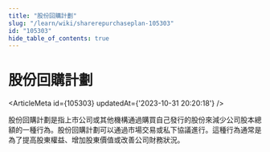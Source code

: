 ```yaml
---
title: "股份回購計劃"
slug: "/learn/wiki/sharerepurchaseplan-105303"
id: "105303"
hide_table_of_contents: true
---
```



# 股份回購計劃

<ArticleMeta id={105303} updatedAt={'2023-10-31 20:20:18'} />
<div className='border-solid border-b border-t-0 my-4 border-[var(--ifm-color-gray-300)]' />

股份回購計劃是指上市公司或其他機構通過購買自己發行的股份來減少公司股本總額的一種行為。股份回購計劃可以通過市場交易或私下協議進行。這種行為通常是為了提高股東權益、增加股東價值或改善公司財務狀況。
